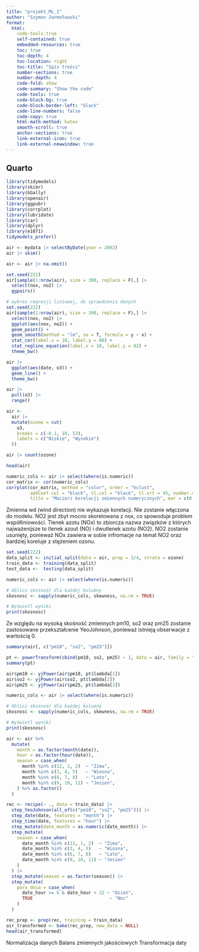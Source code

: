 ```yaml
---
title: "projekt_ML_1"
author: "Szymon Jarmołowski"
format: 
  html:
    code-tools:true
    self-contained: true
    embedded-resources: true
    toc: true
    toc-depth: 4
    toc-location: right
    toc-title: "Spis treści"
    number-sections: true
    number-depth: 4
    code-fold: show
    code-summary: "Show the code"
    code-tools: true
    code-block-bg: true
    code-block-border-left: "black"
    code-line-numbers: false
    code-copy: true
    html-math-method: katex
    smooth-scroll: true
    anchor-sections: true
    link-external-icon: true
    link-external-newwindow: true
---
```


## Quarto

```r
library(tidymodels) 
library(skimr) 
library(GGally) 
library(openair)
library(ggpubr)
library(corrplot)
library(lubridate)
library(car)
library(dplyr)
library(e1071)
tidymodels_prefer()

```
```r
air <- mydata |> selectByDate(year = 2002) 
air |> skim()
```

```r
air <- air |> na.omit()
```


```r
set.seed(222)
air[sample(1:nrow(air), size = 300, replace = F),] |> 
  select(nox, no2) |> 
  ggpairs()
```

```r

# wykres regresji liniowej, do sprawdzenia danych 
set.seed(222)
air[sample(1:nrow(air), size = 300, replace = F),] |> 
  select(nox, no2) |> 
  ggplot(aes(nox, no2)) +
  geom_point() +
  geom_smooth(method = "lm", se = T, formula = y ~ x) + 
  stat_cor(label.x = 10, label.y = 80) + 
  stat_regline_equation(label.x = 10, label.y = 82) +
  theme_bw()
```

```r
air |>    
  ggplot(aes(date, o3)) +     
  geom_line() +     
  theme_bw()
```

```r
air |> 
  pull(o3) |> 
  range()  
```

```r
air <-
  air |>
  mutate(ozone = cut(
    o3,
    breaks = c(-0.1, 10, 53),
    labels = c("Niskie", "Wysokie")
  ))
```
```r
air |> count(ozone)
```
```r
head(air)
```

```r

numeric_cols <- air |> select(where(is.numeric))
cor_matrix <- cor(numeric_cols)
corrplot(cor_matrix, method = "color", order = "hclust",
         addCoef.col = "black", tl.col = "black", tl.srt = 45, number.cex = 0.6,
         title = "Macierz korelacji zmiennych numerycznych", mar = c(0, 0, 2, 0))


```
Zmienna wd (wind direction) nie wykazuje korelacji. Nie zostanie włączona do modelu.
NO2 jest zbyt mocno skorelowana z nox, co spowoduje problem współliniowości.
Tlenek azotu (NOx) to zbiorcza nazwa związków z których najważenijsze to tlenek azout (NO) i dwutlenek azotu (NO2). NO2 zostanie usunięty, ponieważ NOx zawiera w sobie infromacje na temat NO2 oraz bardziej koreluje z stężeniem ozonu.
```r
set.seed(222)
data_split <- initial_split(data = air, prop = 3/4, strata = ozone)
train_data <- training(data_split)
test_data <-  testing(data_split)
```


```r
numeric_cols <- air |> select(where(is.numeric))

# Oblicz skośność dla każdej kolumny
skosnosc <- sapply(numeric_cols, skewness, na.rm = TRUE)

# Wyświetl wyniki
print(skosnosc)

```
Ze względu na wysoką skośność zmiennych pm10, so2 oraz pm25 zostanie zastosowane przekształcenie YeoJohnson, ponieważ istnieją obserwacje z wartością 0.
```r
summary(air[, c("pm10", "so2", "pm25")])

```

```r

pt <- powerTransform(cbind(pm10, so2, pm25) ~ 1, data = air, family = "yjPower")
summary(pt)

air$pm10 <- yjPower(air$pm10, pt$lambda[1])
air$so2 <- yjPower(air$so2, pt$lambda[2])
air$pm25 <- yjPower(air$pm25, pt$lambda[3])

```
```r
numeric_cols <- air |> select(where(is.numeric))

# Oblicz skośność dla każdej kolumny
skosnosc <- sapply(numeric_cols, skewness, na.rm = TRUE)

# Wyświetl wyniki
print(skosnosc)
```

```r
air <- air %>%
  mutate(
    month = as.factor(month(date)),
    hour = as.factor(hour(date)),
    season = case_when(
      month %in% c(12, 1, 2)  ~ "Zima",
      month %in% c(3, 4, 5)   ~ "Wiosna",
      month %in% c(6, 7, 8)   ~ "Lato",
      month %in% c(9, 10, 11) ~ "Jesien",
    ) %>% as.factor()
  )
```

```r
rec <- recipe(~ ., data = train_data) |> 
  step_YeoJohnson(all_of(c("pm10", "so2", "pm25"))) |> 
  step_date(date, features = "month") |> 
  step_time(date, features = "hour") |> 
  step_mutate(date_month = as.numeric(date_month)) |> 
  step_mutate(
    season = case_when(
      date_month %in% c(12, 1, 2)  ~ "Zima",
      date_month %in% c(3, 4, 5)   ~ "Wiosna",
      date_month %in% c(6, 7, 8)   ~ "Lato",
      date_month %in% c(9, 10, 11) ~ "Jesien"
    )
  ) |> 
  step_mutate(season = as.factor(season)) |> 
  step_mutate(
    pora_dnia = case_when(
      date_hour >= 6 & date_hour < 22 ~ "Dzień",
      TRUE                             ~ "Noc"
    )
  )

```

```r
rec_prep <- prep(rec, training = train_data)
air_transformed <- bake(rec_prep, new_data = NULL)
head(air_transformed)

```

Normalizacja danych
Balans zmiennych jakościowych
Transformacja daty
